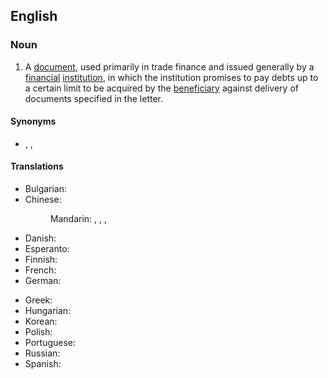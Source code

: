 ==English==

===Noun===
{{wikipedia}}
{{en-noun|letters of credit}}

# {{lb|en|finance|banking}} A [[document]], used primarily in trade finance and issued generally by a [[financial]] [[institution]], in which the institution promises to pay debts up to a certain limit to be acquired by the [[beneficiary]] against delivery of documents specified in the letter.

====Synonyms====
* {{sense|trade finance document}} {{l|en|documentary credit}}, {{l|en|LC}}, {{l|en|L/C}}

====Translations====
{{trans-top|trade finance document}}
* Bulgarian: {{t+|bg|акредитив|m}}
* Chinese:
*: Mandarin: {{t+|cmn|信用證|sc=Hani}}, {{t+|cmn|信用证|tr=xìnyòngzhèng|sc=Hani}}, {{t+|cmn|信用狀|sc=Hani}}, {{t+|cmn|信用状|tr=xìnyòngzhuàng|sc=Hani}}
* Danish: {{t-needed|da}}
* Esperanto: {{t|eo|akreditivo}}
* Finnish: {{t+|fi|remburssi}}
* French: {{t+|fr|lettre de crédit|f}}
* German: {{t|de|Akkreditiv|n}}
{{trans-mid}}
* Greek: {{t|el|τραπεζική πίστωση|f}}
* Hungarian: {{t|hu|hitellevél}}
* Korean: {{t+|ko|신용장}}
* Polish: {{t+|pl|akredytywa|f}}
* Portuguese: {{t+|pt|carta de crédito}}
* Russian: {{t+|ru|аккредити́в|m}}
* Spanish: {{t-needed|es}}
{{trans-bottom}}
